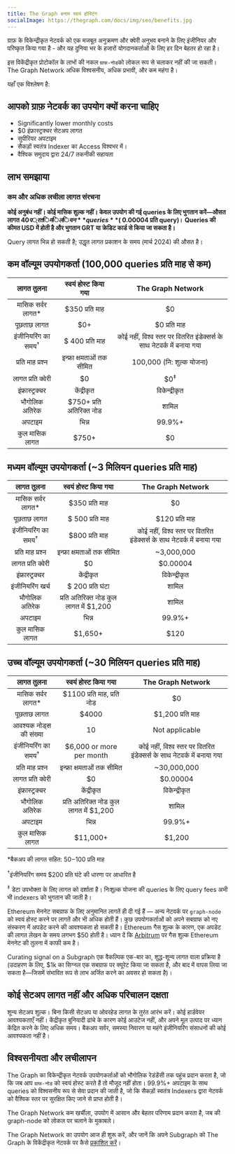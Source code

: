 ```yaml
---
title: The Graph बनाम स्वयं होस्टिंग
socialImage: https://thegraph.com/docs/img/seo/benefits.jpg
---
```


ग्राफ़ के विकेन्द्रीकृत नेटवर्क को एक मजबूत अनुक्रमण और क्वेरी अनुभव बनाने के लिए इंजीनियर और परिष्कृत किया गया है - और यह दुनिया भर के हजारों योगदानकर्ताओं के लिए हर दिन बेहतर हो रहा है।

इस विकेंद्रीकृत प्रोटोकॉल के लाभों की नकल `ग्राफ-नोड`को लोकल रूप से चलाकर नहीं की जा सकती। The Graph Network अधिक विश्वसनीय, अधिक प्रभावी, और कम महंगा है।

यहाँ एक विश्लेषण है:

## आपको ग्राफ़ नेटवर्क का उपयोग क्यों करना चाहिए

- Significantly lower monthly costs
- $0 इंफ्रास्ट्रक्चर सेटअप लागत
- सुपीरियर अपटाइम
- सैकड़ों स्वतंत्र Indexer का Access विश्वभर में।
- वैश्विक समुदाय द्वारा 24/7 तकनीकी सहायता

## लाभ समझाया

### कम और अधिक लचीला लागत संरचना

**कोई अनुबंध नहीं। कोई मासिक शुल्क नहीं। केवल उपयोग की गई **queries** के लिए भुगतान करें—औसत लागत $40 प्रति मिलियन **queries** (~$0.00004 प्रति **query**)। **Queries** की कीमत **USD** में होती है और भुगतान **GRT** या **क्रेडिट कार्ड** से किया जा सकता है।**

Query लागत भिन्न हो सकती है; उद्धृत लागत प्रकाशन के समय (मार्च 2024) की औसत है।

## कम वॉल्यूम उपयोगकर्ता (100,000 queries प्रति माह से कम)

| लागत तुलना | स्वयं होस्ट किया गया | The Graph Network |
| :-: | :-: | :-: |
| मासिक सर्वर लागत\* | $350 प्रति माह | $0 |
| पूछताछ लागत | $0+ | $0 प्रति माह |
| इंजीनियरिंग का समय<sup>†</sup> | $ 400 प्रति माह | कोई नहीं, विश्व स्तर पर वितरित इंडेक्सर्स के साथ नेटवर्क में बनाया गया |
| प्रति माह प्रश्न | इन्फ्रा क्षमताओं तक सीमित | 100,000 (नि: शुल्क योजना) |
| लागत प्रति क्वेरी | $0 | $0<sup>‡</sup> |
| इंफ्रास्ट्रक्चर | केंद्रीकृत | विकेन्द्रीकृत |
| भौगोलिक अतिरेक | $750+ प्रति अतिरिक्त नोड | शामिल |
| अपटाइम | भिन्न | 99.9%+ |
| कुल मासिक लागत | <span className="highlight-row" />$750+ | $0 |

## मध्यम वॉल्यूम उपयोगकर्ता (~3 मिलियन queries प्रति माह)

| लागत तुलना | स्वयं होस्ट किया गया | The Graph Network |
| :-: | :-: | :-: |
| मासिक सर्वर लागत\* | $350 प्रति माह | $0 |
| पूछताछ लागत | $ 500 प्रति माह | $120 प्रति माह |
| इंजीनियरिंग का समय<sup>†</sup> | $800 प्रति माह | कोई नहीं, विश्व स्तर पर वितरित इंडेक्सर्स के साथ नेटवर्क में बनाया गया |
| प्रति माह प्रश्न | इन्फ्रा क्षमताओं तक सीमित | ~3,000,000 |
| लागत प्रति क्वेरी | $0 | $0.00004 |
| इंफ्रास्ट्रक्चर | केंद्रीकृत | विकेन्द्रीकृत |
| इंजीनियरिंग खर्च | $ 200 प्रति घंटा | शामिल |
| भौगोलिक अतिरेक | प्रति अतिरिक्त नोड कुल लागत में $1,200 | शामिल |
| अपटाइम | भिन्न | 99.9%+ |
| कुल मासिक लागत | <span className="highlight-row" /> $1,650+ | $120 |

## उच्च वॉल्यूम उपयोगकर्ता (~30 मिलियन queries प्रति माह)

| लागत तुलना | स्वयं होस्ट किया गया | The Graph Network |
| :-: | :-: | :-: |
| मासिक सर्वर लागत\* | $1100 प्रति माह, प्रति नोड | $0 |
| पूछताछ लागत | $4000 | $1,200 प्रति माह |
| आवश्यक नोड्स की संख्या | 10 | Not applicable |
| इंजीनियरिंग का समय<sup>†</sup> | $6,000 or more per month | कोई नहीं, विश्व स्तर पर वितरित इंडेक्सर्स के साथ नेटवर्क में बनाया गया |
| प्रति माह प्रश्न | इन्फ्रा क्षमताओं तक सीमित | ~30,000,000 |
| लागत प्रति क्वेरी | $0 | $0.00004 |
| इंफ्रास्ट्रक्चर | केंद्रीकृत | विकेन्द्रीकृत |
| भौगोलिक अतिरेक | प्रति अतिरिक्त नोड कुल लागत में $1,200 | शामिल |
| अपटाइम | भिन्न | 99.9%+ |
| कुल मासिक लागत | <span className="highlight-row" /> $11,000+ | $1,200 |

\*बैकअप की लागत सहित: $50-$100 प्रति माह

<sup>†</sup>इंजीनियरिंग समय $200 प्रति घंटे की धारणा पर आधारित है

<sup>‡</sup> डेटा उपभोक्ता के लिए लागत को दर्शाता है। निःशुल्क योजना की queries के लिए query fees अभी भी indexers को
भुगतान की जाती है।

Ethereum मेननेट सबग्राफ के लिए अनुमानित लागतें ही दी गई हैं — अन्य नेटवर्क पर `graph-node` को स्वयं होस्ट करने पर लागतें और भी अधिक होती हैं। कुछ उपयोगकर्ताओं को अपने सबग्राफ को नए संस्करण में अपडेट करने की आवश्यकता हो सकती है। Ethereum गैस शुल्क के कारण, एक अपडेट की लागत लेखन के समय लगभग $50 होती है। ध्यान दें कि [Arbitrum](/archived/arbitrum/arbitrum-faq/) पर गैस शुल्क Ethereum मेननेट की तुलना में काफी कम है।

Curating signal on a Subgraph एक वैकल्पिक एक-बार का, शुद्ध-शून्य लागत वाला प्रक्रिया है (उदाहरण के लिए, $1k का सिग्नल एक सबग्राफ पर क्यूरेट किया जा सकता है, और बाद में वापस लिया जा सकता है—जिसमें संभावित रूप से लाभ अर्जित करने का अवसर हो सकता है)।

## कोई सेटअप लागत नहीं और अधिक परिचालन दक्षता

शून्य सेटअप शुल्क। बिना किसी सेटअप या ओवरहेड लागत के तुरंत आरंभ करें। कोई हार्डवेयर आवश्यकताएँ नहीं। केंद्रीकृत बुनियादी ढांचे के कारण कोई आउटेज नहीं, और अपने मूल उत्पाद पर ध्यान केंद्रित करने के लिए अधिक समय। बैकअप सर्वर, समस्या निवारण या महंगे इंजीनियरिंग संसाधनों की कोई आवश्यकता नहीं है।

## विश्वसनीयता और लचीलापन

The Graph का विकेन्द्रीकृत नेटवर्क उपयोगकर्ताओं को भौगोलिक रेडंडेंसी तक पहुंच प्रदान करता है, जो कि जब आप `ग्राफ-नोड` को स्वयं होस्ट करते हैं तो मौजूद नहीं होता। 99.9%+ अपटाइम के साथ queries को विश्वसनीय रूप से सेवा प्रदान की जाती है, जो कि सैकड़ों स्वतंत्र Indexers द्वारा नेटवर्क को वैश्विक स्तर पर सुरक्षित किए जाने से प्राप्त होती है।

The Graph Network कम खर्चीला, उपयोग में आसान और बेहतर परिणाम प्रदान करता है, जब की graph-node को लोकल पर चलाने के मुकाबले।

The Graph Network का उपयोग आज ही शुरू करें, और जानें कि अपने Subgraph को The Graph के विकेंद्रीकृत नेटवर्क पर कैसे [प्रकाशित करें](/subgraphs/quick-start/)।
